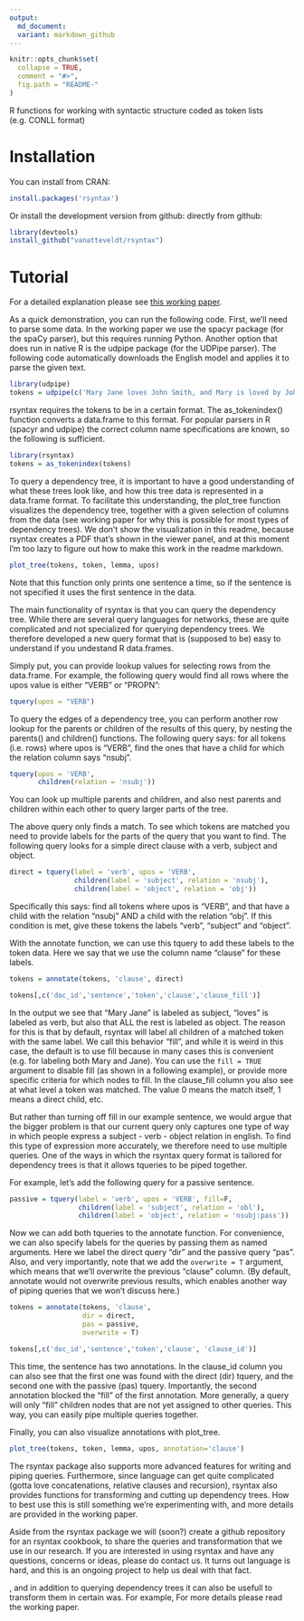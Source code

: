 ```yaml
---
output:
  md_document:
  variant: markdown_github
---
```

  
```r
knitr::opts_chunk$set(
  collapse = TRUE,
  comment = "#>",
  fig.path = "README-"
)
```

R functions for working with syntactic structure coded as token lists
(e.g. CONLL format)

Installation
============

You can install from CRAN:

```r
install.packages('rsyntax')
```

Or install the development version from github:
directly from github:

```r
library(devtools)
install_github("vanatteveldt/rsyntax")
```

Tutorial
=====

For a detailed explanation please see [this working paper](https://github.com/vanatteveldt/rsyntax/blob/master/Querying_dependency_trees.pdf). 

As a quick demonstration, you can run the following code. 
First, we'll need to parse some data. In the working paper we use the spacyr package (for the spaCy parser), but this requires running Python. Another option that does run in native R is the udpipe package (for the UDPipe parser). The following code automatically downloads the English model and applies it to parse the given text.

```r
library(udpipe)
tokens = udpipe(c('Mary Jane loves John Smith, and Mary is loved by John'), 'english')
```

rsyntax requires the tokens to be in a certain format. The as_tokenindex() function converts a data.frame to this format. For popular parsers in R (spacyr and udpipe) the correct column name specifications are known, so the following is sufficient. 

```r
library(rsyntax)
tokens = as_tokenindex(tokens)
```

To query a dependency tree, it is important to have a good understanding of what these trees look like, and how this tree data is represented in a data.frame format. To facilitate this understanding, the plot_tree function visualizes the dependency tree, together with a given selection of columns from the data (see working paper for why this is possible for most types of dependency trees). We don't show the visualization in this readme, because rsyntax creates a PDF that's shown in the viewer panel, and at this moment I'm too lazy to figure out how to make this work in the readme markdown.

```r
plot_tree(tokens, token, lemma, upos)
```

Note that this function only prints one sentence a time, so if the sentence is not specified it uses the first sentence in the data.

The main functionality of rsyntax is that you can query the dependency tree. While there are several query languages for networks, these are quite complicated and not specialized for querying dependency trees. We therefore developed a new query format that is (supposed to be) easy to understand if you undestand R data.frames. 

Simply put, you can provide lookup values for selecting rows from the data.frame. For example, the following query would find all rows where the upos value is either "VERB" or "PROPN": 

```r
tquery(upos = "VERB")
```

To query the edges of a dependency tree, you can perform another row lookup for the parents or children of the results of this query, by nesting the parents() and children() functions. The following query says: for all tokens (i.e. rows) where upos is "VERB", find the ones that have a child for which the relation column says "nsubj".

```r
tquery(upos = 'VERB', 
       children(relation = 'nsubj'))
```

You can look up multiple parents and children, and also nest parents and children within each other to query larger parts of the tree. 

The above query only finds a match.
To see which tokens are matched you need to provide labels for the parts of the query that you want to find.
The following query looks for a simple direct clause with a verb, subject and object.

```r
direct = tquery(label = 'verb', upos = 'VERB', 
                children(label = 'subject', relation = 'nsubj'),
                children(label = 'object', relation = 'obj'))
```

Specifically this says: find all tokens where upos is "VERB", and that have a child with the relation "nsubj" AND a child with the relation "obj". If this condition is met, give these tokens the labels "verb", "subject" and "object".

With the annotate function, we can use this tquery to add these labels to the token data. Here we say that we use the column name "clause" for these labels. 

```r
tokens = annotate(tokens, 'clause', direct)

tokens[,c('doc_id','sentence','token','clause','clause_fill')]
```

In the output we see that "Mary Jane" is labeled as subject, "loves" is labeled as verb, but also that ALL the rest is labeled as object. 
The reason for this is that by default, rsyntax will label all children of a matched token with the same label.
We call this behavior "fill", and while it is weird in this case, the default is to use fill because in many cases this is convenient (e.g. for labeling both Mary and Jane).
You can use the `fill = TRUE` argument to disable fill (as shown in a following example), or provide more specific criteria for which nodes to fill.
In the clause_fill column you also see at what level a token was matched. The value 0 means the match itself, 1 means a direct child, etc. 

But rather than turning off fill in our example sentence, we would argue that the bigger problem is that our current query only captures one type of way in which people express a subject - verb - object relation in english. 
To find this type of expression more accurately, we therefore need to use multiple queries. One of the ways in which the rsyntax query format is tailored for dependency trees is that it allows tqueries to be piped together.

For example, let's add the following query for a passive sentence.

```r
passive = tquery(label = 'verb', upos = 'VERB', fill=F,
                 children(label = 'subject', relation = 'obl'),
                 children(label = 'object', relation = 'nsubj:pass'))
```

Now we can add both tqueries to the annotate function. For convenience, we can also specify labels for the queries by passing them as named arguments. Here we label the direct query "dir" and the passive query "pas". Also, and very importantly, note that we add the `overwrite = T` argument, which means that we'll overwrite the previous "clause" column. (By default, annotate would not overwrite previous results, which enables another way of piping queries that we won't discuss here.)

```r
tokens = annotate(tokens, 'clause', 
                  dir = direct, 
                  pas = passive, 
                  overwrite = T)

tokens[,c('doc_id','sentence','token','clause', 'clause_id')]
```

This time, the sentence has two annotations.
In the clause_id column you can also see that the first one was found with the direct (dir) tquery, and the second one with the passive (pas) tquery.
Importantly, the second annotation blocked the "fill" of the first annotation. 
More generally, a query will only "fill" children nodes that are not yet assigned to other queries. 
This way, you can easily pipe multiple queries together.

Finally, you can also visualize annotations with plot_tree.

```r
plot_tree(tokens, token, lemma, upos, annotation='clause')
```

The rsyntax package also supports more advanced features for writing and piping queries.
Furthermore, since language can get quite complicated (gotta love concatenations, relative clauses and recursion), rsyntax also provides functions for transforming and cutting up dependency trees. 
How to best use this is still something we're experimenting with, and more details are provided in the working paper.

Aside from the rsyntax package we will (soon?) create a github repository for an rsyntax cookbook, to share the queries and transformation that we use in our research. 
If you are interested in using rsyntax and have any questions, concerns or ideas, please do contact us.
It turns out language is hard, and this is an ongoing project to help us deal with that fact.


, and in addition to querying dependency trees it can also be usefull to transform them in certain was. 
For example, 
For more details please read the working paper. 